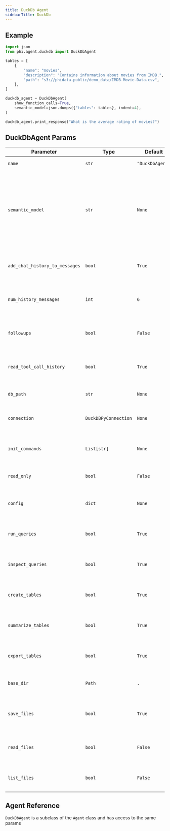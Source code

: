 ```yaml
---
title: DuckDb Agent
sidebarTitle: DuckDb
---
```


## Example

```python duckdb_agent.py
import json
from phi.agent.duckdb import DuckDbAgent

tables = [
    {
        "name": "movies",
        "description": "Contains information about movies from IMDB.",
        "path": "s3://phidata-public/demo_data/IMDB-Movie-Data.csv",
    },
]

duckdb_agent = DuckDbAgent(
    show_function_calls=True,
    semantic_model=json.dumps({"tables": tables}, indent=4),
)

duckdb_agent.print_response("What is the average rating of movies?")
```

## DuckDbAgent Params

| Parameter | Type | Default | Description |
|-----------|------|---------|-------------|
| `name` | `str` | `"DuckDbAgent"` | Name of the agent. |
| `semantic_model` | `str` | `None` | Semantic model for the agent. Use this to describe the available tables, their description, data path and relations between tables. |
| `add_chat_history_to_messages` | `bool` | `True` | If the chat history should be added to the messages. |
| `num_history_messages` | `int` | `6` | Number of history messages to add to the response. |
| `followups` | `bool` | `False` | If the DuckDbAgent is allowed to run followup queries. |
| `read_tool_call_history` | `bool` | `True` | If the DuckDbAgent is allowed to read the tool call history. |
| `db_path` | `str` | `None` | Path to the DuckDb database file. |
| `connection` | `DuckDBPyConnection` | `None` | Provide an existing duckdb connection. |
| `init_commands` | `List[str]` | `None` | Commands ran when the duckdb connection is initialized. |
| `read_only` | `bool` | `False` | If the database is read-only. |
| `config` | `dict` | `None` | Database config used to initialize the duckdb connection. |
| `run_queries` | `bool` | `True` | If the DuckDbAgent is allowed to run queries. |
| `inspect_queries` | `bool` | `True` | If the DuckDbAgent is allowed to inspect queries. |
| `create_tables` | `bool` | `True` | If the DuckDbAgent is allowed to create tables. |
| `summarize_tables` | `bool` | `True` | If the DuckDbAgent is allowed to summarize tables. |
| `export_tables` | `bool` | `True` | If the DuckDbAgent is allowed to export tables. |
| `base_dir` | `Path` | `.` | Where to save SQL files if needed. |
| `save_files` | `bool` | `True` | If the DuckDbAgent is allowed to save SQL files. |
| `read_files` | `bool` | `False` | If the DuckDbAgent is allowed to read SQL files. |
| `list_files` | `bool` | `False` | If the DuckDbAgent is allowed to list SQL files. |

## Agent Reference

`DuckDbAgent` is a subclass of the `Agent` class and has access to the same params

<Snippet file="agent-reference.mdx" />